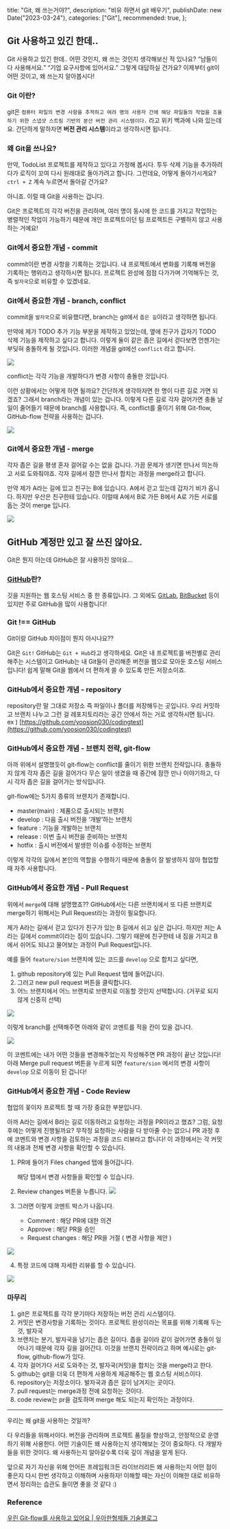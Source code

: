   title: "Git, 왜 쓰는거야?",
  description: "비유 하면서 git 배우기",
  publishDate: new Date("2023-03-24"),
  categories: ["Git"],
  recommended: true,
};

<PostHeader post={metadata} />

## Git 사용하고 있긴 한데..

Git 사용하고 있긴 한데.. 어떤 것인지, 왜 쓰는 것인지 생각해보신 적 있나요?
“남들이 다 사용해서요.” “기업 요구사항에 있어서요.” 그렇게 대답하실 건가요? 이제부터 git이 어떤 것이고, 왜 쓰는지 알아봅시다!

### Git 이란?

git은 `컴퓨터 파일의 변경 사항을 추적하고 여려 명의 사용자 간에 해당 파일들의 작업을 조율하기 위한 스냅샷 스트림 기반의 분산 버전 관리 시스템이다.` 라고 위키 백과에 나와 있는데요.
간단하게 말하자면 <strong>버전 관리 시스템</strong>이라고 생각하시면 됩니다.

### 왜 Git을 쓰나요?

만약, TodoList 프로젝트를 제작하고 있다고 가정해 봅시다.
투두 삭제 기능을 추가하려다가 로직이 꼬여 다시 원래대로 돌아가려고 합니다. 그런데요, 어떻게 돌아가시게요? `ctrl + Z` 계속 누르면서 돌아갈 건가요?

아니죠. 이럴 때 Git을 사용하는 겁니다.

Git은 프로젝트의 각각 버전을 관리하며, 여러 명이 동시에 한 코드를 가지고 작업하는 병렬적인 작업이 가능하기 때문에 개인 프로젝트이던 팀 프로젝트든 구별하지 않고 사용하는 거예요!

### Git에서 중요한 개념 - commit

commit이란 변경 사항을 기록하는 것입니다. 내 프로젝트에서 변화를 기록해 버전을 기록하는 행위라고 생각하시면 됩니다. 프로젝트 완성에 점점 다가가며 기억해두는 것, 즉 `발자국`으로 비유할 수 있겠네요.

### Git에서 중요한 개념 - branch, conflict

commit을 `발자국`으로 비유했다면, branch는 git에서 `좁은 길`이라고 생각하면 됩니다.

만약에 제가 TODO 추가 기능 부분을 제작하고 있었는데, 옆에 친구가 갑자기 TODO 삭제 기능을 제작하고 싶다고 합니다. 이렇게 둘이 같은 좁은 길에서 걷다보면 언젠가는 부딪혀 충돌하게 될 것입니다.
이러한 개념을 git에선 `conflict` 라고 합니다.

![](https://onlyon.s3.ap-southeast-2.amazonaws.com/Git+%E1%84%8B%E1%85%AB+%E1%84%8A%E1%85%B3%E1%84%82%E1%85%B3%E1%86%AB%E1%84%80%E1%85%A5%E1%84%8B%E1%85%A3/Git+%E1%84%8B%E1%85%AB+%E1%84%8A%E1%85%B3%E1%84%82%E1%85%B3%E1%86%AB%E1%84%80%E1%85%A5%E1%84%8B%E1%85%A3.png)

conflict는 각각 기능을 개발하다가 변경 사항이 충돌한 것입니다.

이런 상황에서는 어떻게 하면 될까요? 간단하게 생각하자면 한 명이 다른 길로 가면 되겠죠?
그래서 branch라는 개념이 있는 겁니다. 이렇게 다른 길로 각자 걸어가면 충돌 날 일이 줄어들기 때문에 branch를 사용합니다. 즉, conflict를 줄이기 위해 Git-flow, GitHub-flow 전략을 사용하는 겁니다.

![](<https://onlyon.s3.ap-southeast-2.amazonaws.com/Git+%E1%84%8B%E1%85%AB+%E1%84%8A%E1%85%B3%E1%84%82%E1%85%B3%E1%86%AB%E1%84%80%E1%85%A5%E1%84%8B%E1%85%A3/Git+%E1%84%8B%E1%85%AB+%E1%84%8A%E1%85%B3%E1%84%82%E1%85%B3%E1%86%AB%E1%84%80%E1%85%A5%E1%84%8B%E1%85%A3+(1).png>)

### Git에서 중요한 개념 - merge

각자 좁은 길을 평생 혼자 걸어갈 수는 없을 겁니다. 가끔 문제가 생기면 만나서 의논하고 서로 도와줘야죠. 각자 길에서 잠깐 만나서 합치는 과정을 merge라고 합니다.

만약 제가 A라는 길에 있고 친구는 B에 있습니다. A에서 걷고 있는데 갑자기 비가 옵니다.
하지만 우산은 친구한테 있습니다. 이럴때 A에서 B로 가든 B에서 A로 가든 서로를 돕는 것이 merge 입니다.

![](<https://onlyon.s3.ap-southeast-2.amazonaws.com/Git+%E1%84%8B%E1%85%AB+%E1%84%8A%E1%85%B3%E1%84%82%E1%85%B3%E1%86%AB%E1%84%80%E1%85%A5%E1%84%8B%E1%85%A3/Git+%E1%84%8B%E1%85%AB+%E1%84%8A%E1%85%B3%E1%84%82%E1%85%B3%E1%86%AB%E1%84%80%E1%85%A5%E1%84%8B%E1%85%A3+(2).png>)

## GitHub 계정만 있고 잘 쓰진 않아요.

Git은 뭔지 아는데 GitHub은 잘 사용하진 않아요…

### [GitHub](https://github.com/)란?

깃을 지원하는 웹 호스팅 서비스 중 한 종류입니다. 그 외에도 [GitLab](https://about.gitlab.com/), [BitBucket](https://bitbucket.org/) 등이 있지만 주로 GitHub을 많이 사용합니다!

### Git !== GitHub

Git이랑 GitHub 차이점이 뭔지 아시나요??

Git은 `Git!` GitHub는 `Git + Hub`라고 생각하세요. Git은 내 프로젝트를 버전별로 관리해주는 시스템이고 GitHub는 내 Git들이 관리해준 버전을 웹으로 모아둔 호스팅 서비스입니다! 쉽게 말해 Git을 웹에서 더 편하게 쓸 수 있도록 만든 저장소이죠.

### GitHub에서 중요한 개념 - repository

repository란 말 그대로 저장소 즉 파일이나 폴더를 저장해두는 곳입니다. 우리 커밋하고 브랜치 나누고 그런 걸 레포지토리라는 공간 안에서 하는 거로 생각하시면 됩니다.
ex ) [https://github.com/yoosion030/codingtest](https://github.com/yoosion030/codingtest)

### GitHub에서 중요한 개념 - 브랜치 전략, git-flow

아까 위에서 설명했듯이 git-flow는 conflict를 줄이기 위한 브랜치 전략입니다. 충돌하지 않게 각자 좁은 길을 걸어가다 무슨 일이 생겼을 때 중간에 잠깐 만나 이야기하고, 다시 각자 좁은 길을 걸어가는 방식입니다.

git-flow에는 5가지 종류의 브랜치가 존재합니다.

- master(main) : 제품으로 출시되는 브랜치
- develop : 다음 출시 버전을 ‘개발’하는 브랜치
- feature : 기능을 개발하는 브랜치
- release : 이번 출시 버전을 준비하는 브랜치
- hotfix : 출시 버전에서 발생한 이슈를 수정하는 브랜치

이렇게 각각의 길에서 본인의 역할을 수행하기 때문에 충돌이 잘 발생하지 않아 협업할 때 자주 사용합니다.

### GitHub에서 중요한 개념 - Pull Request

위에서 `merge`에 대해 설명했죠?? GitHub에서는 다른 브랜치에서 또 다른 브랜치로 merge하기 위해서는 Pull Request라는 과정이 필요합니다.

제가 A라는 길에서 걷고 있다가 친구가 있는 B 길에서 쉬고 싶은 겁니다. 하지만 저는 A라는 길에서 commit이라는 짐이 있습니다. 그렇기 때문에 친구한테 내 짐을 가지고 B에서 쉬어도 되냐고 물어보는 과정이 Pull Request입니다.

예를 들어 `feature/sion` 브랜치에 있는 코드를 `develop` 으로 합치고 싶다면,

1. github repository에 있는 Pull Request 탭에 들어갑니다.
2. 그러고 new pull request 버튼을 클릭합니다.
3. 어느 브랜치에서 어느 브랜치로 브랜치로 이동할 것인지 선택합니다. (거꾸로 되지 않게 신중히 선택)

![](<https://onlyon.s3.ap-southeast-2.amazonaws.com/Git+%E1%84%8B%E1%85%AB+%E1%84%8A%E1%85%B3%E1%84%82%E1%85%B3%E1%86%AB%E1%84%80%E1%85%A5%E1%84%8B%E1%85%A3/Git+%E1%84%8B%E1%85%AB+%E1%84%8A%E1%85%B3%E1%84%82%E1%85%B3%E1%86%AB%E1%84%80%E1%85%A5%E1%84%8B%E1%85%A3+(3).png>)

이렇게 branch를 선택해주면 아래와 같이 코멘트를 적을 칸이 있을 겁니다.

![](<https://onlyon.s3.ap-southeast-2.amazonaws.com/Git+%E1%84%8B%E1%85%AB+%E1%84%8A%E1%85%B3%E1%84%82%E1%85%B3%E1%86%AB%E1%84%80%E1%85%A5%E1%84%8B%E1%85%A3/Git+%E1%84%8B%E1%85%AB+%E1%84%8A%E1%85%B3%E1%84%82%E1%85%B3%E1%86%AB%E1%84%80%E1%85%A5%E1%84%8B%E1%85%A3+(4).png>)

이 코멘트에는 내가 어떤 것들을 변경해주었는지 작성해주면 PR 과정이 끝난 것입니다! 아래 Merge pull request 버튼을 누르게 되면 `feature/sion` 에서의 변경 사항이 `develop` 으로 이동이 된 겁니다!

### GitHub에서 중요한 개념 - Code Review

협업의 꽃이자 프로젝트 할 때 가장 중요한 부분입니다.

아까 A라는 길에서 B라는 길로 이동하려고 요청하는 과정을 PR이라고 했죠? 그럼, 요청 후에는 어떻게 진행될까요? 무작정 요청하는 사람을 다 받아줄 수는 없으니 PR 과정 후에 코멘트와 변경 사항을 검토하는 과정을 코드 리뷰라고 합니다! 이 과정에서는 각 커밋의 내용과 전체 변경 사항을 확인할 수 있습니다.

1. PR에 들어가 Files changed 탭에 들어갑니다.

   해당 탭에서 변경 사항들을 확인할 수 있습니다.

2. Review changes 버튼을 누릅니다.
   ![](<https://onlyon.s3.ap-southeast-2.amazonaws.com/Git+%E1%84%8B%E1%85%AB+%E1%84%8A%E1%85%B3%E1%84%82%E1%85%B3%E1%86%AB%E1%84%80%E1%85%A5%E1%84%8B%E1%85%A3/Git+%E1%84%8B%E1%85%AB+%E1%84%8A%E1%85%B3%E1%84%82%E1%85%B3%E1%86%AB%E1%84%80%E1%85%A5%E1%84%8B%E1%85%A3+(5).png>)

3. 그러면 이렇게 코멘트 박스가 나옵니다.
   - Comment : 해당 PR에 대한 의견
   - Approve : 해당 PR을 승인
   - Request changes : 해당 PR을 거절 ( 변경 사항을 제안 )

![](<https://onlyon.s3.ap-southeast-2.amazonaws.com/Git+%E1%84%8B%E1%85%AB+%E1%84%8A%E1%85%B3%E1%84%82%E1%85%B3%E1%86%AB%E1%84%80%E1%85%A5%E1%84%8B%E1%85%A3/Git+%E1%84%8B%E1%85%AB+%E1%84%8A%E1%85%B3%E1%84%82%E1%85%B3%E1%86%AB%E1%84%80%E1%85%A5%E1%84%8B%E1%85%A3+(6).png>)

4. 특정 코드에 대해 자세한 리뷰를 할 수 있습니다.

![](<https://onlyon.s3.ap-southeast-2.amazonaws.com/Git+%E1%84%8B%E1%85%AB+%E1%84%8A%E1%85%B3%E1%84%82%E1%85%B3%E1%86%AB%E1%84%80%E1%85%A5%E1%84%8B%E1%85%A3/Git+%E1%84%8B%E1%85%AB+%E1%84%8A%E1%85%B3%E1%84%82%E1%85%B3%E1%86%AB%E1%84%80%E1%85%A5%E1%84%8B%E1%85%A3+(7).png>)

### 마무리

1. git은 프로젝트를 각각 분기마다 저장하는 버전 관리 시스템이다.
2. 커밋은 변경사항을 기록하는 것이다. 프로젝트 완성이라는 목표를 위해 기록해 두는 것, 발자국
3. 브랜치는 분기, 발자국을 남기는 좁은 길이다. 좁을 길이라 같이 걸어가면 충돌이 일어나기 때문에 각자 길을 걸어간다. 이것을 브랜치 전략이라고 하며 예시로는 git-flow, github-flow가 있다.
4. 각자 걸어가다 서로 도와주는 것, 발자국(커밋)을 합치는 것을 merge라고 한다.
5. github는 git을 더욱 더 편하게 사용하게 제공해주는 웹 호스팅 서비스이다.
6. repository는 저장소이다. 발자국과 좁은 길이 남겨지는 곳이다.
7. pull request는 merge과정 전에 요청하는 것이다.
8. code review는 pr을 검토하며 merge 해도 되는지 확인하는 과정이다.

---

우리는 왜 git을 사용하는 것일까?

다 우리들을 위해서이다. 버전을 관리하며 프로젝트 품질을 향상하고, 안정적으로 운영하기 위해 사용한다. 어떤 기술이든 왜 사용하는지 생각해보는 것이 중요하다. 다 개발자들을 위한 것이다. 왜 사용하는지 알아갈수록 더욱 깊이 개념을 알게 된다.

앞으로 자기 자신을 위해 언어든 프레임워크든 라이브러리든 왜 사용하는지 어떤 점이 좋은지 다시 한번 생각하고 이해하며 사용하자! 이해할 때는 자신이 이해한 대로 비유하면서 정리하는 습관도 들이면 좋을 것 같다 :)

### Reference

[우린 Git-flow를 사용하고 있어요 | 우아한형제들 기술블로그](https://techblog.woowahan.com/2553/)

<RelationPostList post={metadata} />

